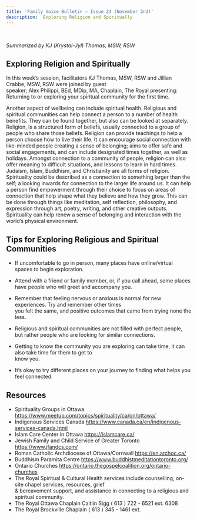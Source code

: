 ```yaml
---
title: 'Family Voice Bulletin – Issue 24 (November 2nd)'
description:  Exploring Religion and Spiritually
---
```

<br />

_Summarized by KJ (Krystal-Jyl) Thomas, MSW, RSW_

## Exploring Religion and Spiritually

In	this	week’s	session,	facilitators	KJ	Thomas,	MSW,	RSW	and	Jillian	Crabbe,	MSW,	RSW	were	joined	by	guest	
speaker;	Alex	Philippi,	BEd,	MDip,	MA,	Chaplain,	The	Royal	presenting:	 Returning to or exploring your spiritual
community for the first time.

Another aspect of wellbeing can include spiritual health. Religious and spiritual communities can help connect a person to
a number of health benefits. They can be found together, but also can be looked at separately. Religion, is a structured
form of beliefs, usually connected to a group of people who share those beliefs. Religion can provide teachings to help a
person choose how to live their life. It can encourage social connection with like-minded people creating a sense of
belonging; aims to offer safe and social engagements, and can include designated times together, as well as holidays.
Amongst connection to a community of people, religion can also offer meaning to difficult situations, and lessons to learn
in hard times. Judaism, Islam, Buddhism, and Christianity are all forms of religion. Spirituality could be described as a
connection to something larger than the self; a looking inwards for connection to the larger life around us. It can help a
person find empowerment through their choice to focus on areas of connection that help shape what they believe and how
they grow. This can be done through things like meditation, self reflection, philosophy, and expression through art, poetry,
writing, and other creative outputs. Spirituality can help renew a sense of belonging and interaction with the world’s
physical environment.

## Tips for Exploring Religious and Spiritual Communities

-  If	uncomfortable	to	go	in	person,	many	places	have	online/virtual	spaces	to	begin	exploration.	
- Attend	with	a	friend	or	family	member,	or,	if	you	call	ahead,	some	places	have	people	who	will	greet and accompany	you.	
- Remember	that	feeling	nervous	or	anxious	is	normal	for	new	experiences.	Try	and	remember	other	times	
you	felt	the	same,	and	positive	outcomes	that	came	from	trying	none	the	less.
-  Religious	and	spiritual	communities	are	not	filled	with	perfect	people,	but	rather	people	who	are	looking	
for	similar	connections.	
- Getting	to	know	the	community	you	are	exploring	can	take	time,	it	can	also	take	time	for	them	to	get	to	
know	you.	

- It’s	okay	to	try	different	places	on	your	journey	to	finding	what	helps	you	feel	connected.	

## Resources

- Spirituality	Groups	in	Ottawa	https://www.meetup.com/topics/spirituality/ca/on/ottawa/
- Indigenous	Services	Canada	https://www.canada.ca/en/indigenous-services-canada.html
-  Islam	Care	Center	in	Ottawa	https://islamcare.ca/
-  Jewish	Family	and	Child	Service	of Greater	Toronto	https://www.jfandcs.com/
- Roman	Catholic	Archdiocese	of	Ottawa/Cornwall	https://en.archoc.ca/
-  Buddhism	Paramita	Centre	https://www.buddhistmeditationtoronto.org/
- Ontario	Churches	https://ontario.thegospelcoalition.org/ontario-churches
- The	Royal	Spiritual	&	Cultural	Health	services	include	counselling,	on-site	chapel	services,	resources,	grief	
&	bereavement	support,	and	assistance	in	connecting	to	a	religious	and	spiritual	community.	
- The	Royal	Ottawa	Chaplain	Caitlin	Sigg	( 613 )	 722 - 6521	ext. 	6308	
- The	Royal	Brockville	Chaplain	( 613 )	 345 - 1461	ext.	
